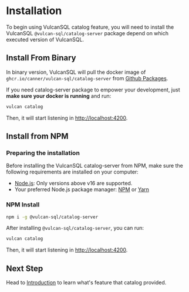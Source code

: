 # Installation

To begin using VulcanSQL catalog feature, you will need to install the VulcanSQL `@vulcan-sql/catalog-server` package depend on which executed version of VulcanSQL.

## Install From Binary
In binary version, VulcanSQL will pull the docker image of `ghcr.io/canner/vulcan-sql/catalog-server` from [Github Packages](https://github.com/Canner/vulcan-sql/pkgs/container/vulcan-sql%2Fcatalog-server).

If you need catalog-server package to empower your development, just **make sure your docker is running** and run:
```bash
vulcan catalog
```
Then, it will start listening in [http://localhost:4200](http://localhost:4200). 

## Install from NPM
### Preparing the installation
Before installing the VulcanSQL catalog-server from NPM, make sure the following requirements are installed on your computer:
* [Node.js](https://nodejs.org): Only versions above v16 are supported.
* Your preferred Node.js package manager: [NPM](https://www.npmjs.com/) or [Yarn](https://yarnpkg.com/)

### NPM Install
```bash
npm i -g @vulcan-sql/catalog-server
```

After installing `@vulcan-sql/catalog-server`, you can run:
```bash
vulcan catalog
```
Then, it will start listening in [http://localhost:4200](http://localhost:4200). 

## Next Step

Head to [Introduction](./catalog-intro) to learn what's feature that catalog provided.
